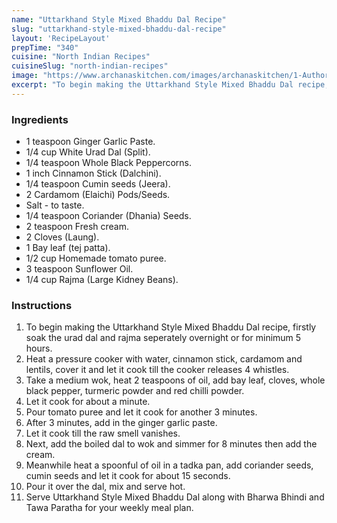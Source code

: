 ---
name: "Uttarkhand Style Mixed Bhaddu Dal Recipe"
slug: "uttarkhand-style-mixed-bhaddu-dal-recipe"
layout: 'RecipeLayout'
prepTime: "340"
cuisine: "North Indian Recipes"
cuisineSlug: "north-indian-recipes"
image: "https://www.archanaskitchen.com/images/archanaskitchen/1-Author/ruby_pathak-yahoo.com/Uttarkhand_Style_Mixed_Bhaddu_Dal.jpg"
excerpt: "To begin making the Uttarkhand Style Mixed Bhaddu Dal recipe, firstly soak the urad dal and rajma seperately overnight or for minimum 5 hours"
---

### Ingredients

- 1 teaspoon Ginger Garlic Paste.
- 1/4 cup White Urad Dal (Split).
- 1/4 teaspoon Whole Black Peppercorns.
- 1 inch Cinnamon Stick (Dalchini).
- 1/4 teaspoon Cumin seeds (Jeera).
- 2 Cardamom (Elaichi) Pods/Seeds.
- Salt - to taste.
- 1/4 teaspoon Coriander (Dhania) Seeds.
- 2 teaspoon Fresh cream.
- 2 Cloves (Laung).
- 1 Bay leaf (tej patta).
- 1/2 cup Homemade tomato puree.
- 3 teaspoon Sunflower Oil.
- 1/4 cup Rajma (Large Kidney Beans).

### Instructions

1. To begin making the Uttarkhand Style Mixed Bhaddu Dal recipe, firstly soak the urad dal and rajma seperately overnight or for minimum 5 hours.
1. Heat a pressure cooker with water, cinnamon stick, cardamom and lentils, cover it and let it cook till the cooker releases 4 whistles.
1. Take a medium wok, heat 2 teaspoons of oil, add bay leaf, cloves, whole black pepper, turmeric powder and red chilli powder.
1. Let it cook for about a minute.
1. Pour tomato puree and let it cook for another 3 minutes.
1. After 3 minutes, add in the ginger garlic paste.
1. Let it cook till the raw smell vanishes.
1. Next, add the boiled dal to wok and simmer for 8 minutes then add the cream.
1. Meanwhile heat a spoonful of oil in a tadka pan, add coriander seeds, cumin seeds and let it cook for about 15 seconds.
1. Pour it over the dal, mix and serve hot.
1. Serve Uttarkhand Style Mixed Bhaddu Dal along with Bharwa Bhindi and Tawa Paratha for your weekly meal plan.
